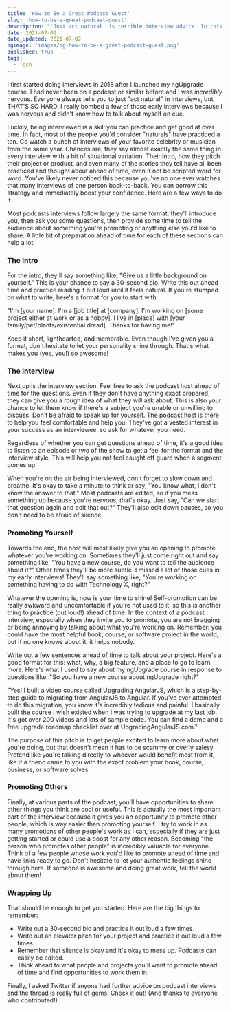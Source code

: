 ```yaml
---
title: 'How to Be a Great Podcast Guest'
slug: 'how-to-be-a-great-podcast-guest'
description: "'Just act natural' is terrible interview advice. In this article, I'll give you some practical advice on how to sound natural and prepared for podcasts."
date: 2021-07-02
date_updated: 2021-07-02
ogimage: 'images/og-how-to-be-a-great-podcast-guest.png'
published: true
tags:
  - Tech
---
```


I first started doing interviews in 2018 after I launched my ngUpgrade course. I had never been on a podcast or similar before and I was _incredibly_ nervous. Everyone always tells you to just "act natural" in interviews, but THAT'S SO HARD. I really bombed a few of those early interviews because I was nervous and didn't know how to talk about myself on cue.

Luckily, being interviewed is a skill you can practice and get good at over time. In fact, most of the people you'd consider "naturals" have practiced a ton. Go watch a bunch of interviews of your favorite celebrity or musician from the same year. Chances are, they say almost exactly the same thing in every interview with a bit of situational variation. Their intro, how they pitch their project or product, and even many of the stories they tell have all been practiced and thought about ahead of time, even if not be scripted word for word. You've likely never noticed this because you've no one ever watches that many interviews of one person back-to-back. You can borrow this strategy and immediately boost your confidence. Here are a few ways to do it.

Most podcasts interviews follow largely the same format: they'll introduce you, then ask you some questions, then provide some time to tell the audience about something you're promoting or anything else you'd like to share. A little bit of preparation ahead of time for each of these sections can help a lot.

### The Intro

For the intro, they'll say something like, "Give us a little background on yourself." This is your chance to say a 30-second bio. Write this out ahead time and practice reading it out loud until it feels natural. If you're stumped on what to write, here's a format for you to start with:

"I'm [your name]. I'm a [job title] at [company]. I'm working on [some project either at work or as a hobby]. I live in [place] with [your family/pet/plants/existential dread]. Thanks for having me!"

Keep it short, lighthearted, and memorable. Even though I've given you a format, don't hesitate to let your personality shine through. That's what makes you (yes, you!) so awesome!

### The Interview

Next up is the interview section. Feel free to ask the podcast host ahead of time for the questions. Even if they don't have anything exact prepared, they can give you a rough idea of what they will ask about. This is also your chance to let them know if there's a subject you're unable or unwilling to discuss. Don't be afraid to speak up for yourself. The podcast host is there to help you feel comfortable and help you. They've got a vested interest in your success as an interviewee, so ask for whatever you need.

Regardless of whether you can get questions ahead of time, it's a good idea to listen to an episode or two of the show to get a feel for the format and the interview style. This will help you not feel caught off guard when a segment comes up.

When you're on the air being interviewed, don't forget to slow down and breathe. It's okay to take a minute to think or say, "You know what, I don't know the answer to that." Most podcasts are edited, so if you mess something up because you're nervous, that's okay. Just say, "Can we start that question again and edit that out?" They'll also edit down pauses, so you don't need to be afraid of silence.

### Promoting Yourself

Towards the end, the host will most likely give you an opening to promote whatever you're working on. Sometimes they'll just come right out and say something like, "You have a new course, do you want to tell the audience about it?" Other times they'll be more subtle. I missed a lot of those cues in my early interviews! They'll say something like, "You're working on something having to do with Technology X, right?"

Whatever the opening is, now is your time to shine! Self-promotion can be really awkward and uncomfortable if you're not used to it, so this is another thing to practice (out loud!) ahead of time. In the context of a podcast interview, especially when they invite you to promote, you are not bragging or being annoying by talking about what you're working on. Remember: you could have the most helpful book, course, or software project in the world, but if no one knows about it, it helps nobody.

Write out a few sentences ahead of time to talk about your project. Here's a good format for this: what, why, a big feature, and a place to go to learn more. Here's what I used to say about my ngUpgrade course in response to questions like, "So you have a new course about ngUpgrade right?"

"Yes! I built a video course called Upgrading AngularJS, which is a step-by-step guide to migrating from AngularJS to Angular. If you've ever attempted to do this migration, you know it's incredibly tedious and painful. I basically built the course I wish existed when I was trying to upgrade at my last job. It's got over 200 videos and lots of sample code. You can find a demo and a free upgrade roadmap checklist over at UpgradingAngularJS.com."

The purpose of this pitch is to get people excited to learn more about what you're doing, but that doesn't mean it has to be scammy or overly salesy. Pretend like you're talking directly to whoever would benefit most from it, like if a friend came to you with the exact problem your book, course, business, or software solves.

### Promoting Others

Finally, at various parts of the podcast, you'll have opportunities to share other things you think are cool or useful. This is actually the most important part of the interview because it gives you an opportunity to promote other people, which is way easier than promoting yourself. I try to work in as many promotions of other people's work as I can, especially if they are just getting started or could use a boost for any other reason. Becoming "the person who promotes other people" is incredibly valuable for everyone. Think of a few people whose work you'd like to promote ahead of time and have links ready to go. Don't hesitate to let your authentic feelings shine through here. If someone is awesome and doing great work, tell the world about them!

### Wrapping Up

That should be enough to get you started. Here are the big things to remember:

- Write out a 30-second bio and practice it out loud a few times.
- Write out an elevator pitch for your project and practice it out loud a few times.
- Remember that silence is okay and it's okay to mess up. Podcasts can easily be edited.
- Think ahead to what people and projects you'll want to promote ahead of time and find opportunities to work them in.

Finally, I asked Twitter if anyone had further advice on podcast interviews and [the thread is really full of gems](https://twitter.com/samjulien/status/1408181203845320708). Check it out! (And thanks to everyone who contributed!)

